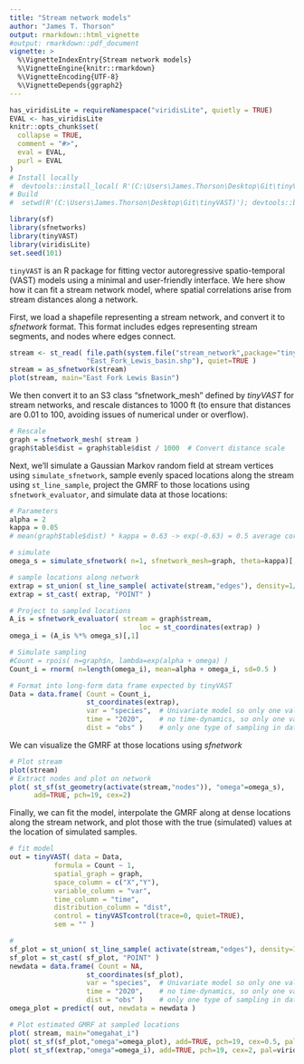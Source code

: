 ```yaml
---
title: "Stream network models"
author: "James T. Thorson"
output: rmarkdown::html_vignette
#output: rmarkdown::pdf_document
vignette: >
  %\VignetteIndexEntry{Stream network models}
  %\VignetteEngine{knitr::rmarkdown}
  %\VignetteEncoding{UTF-8}
  %\VignetteDepends{ggraph2}
---
```


```r
has_viridisLite = requireNamespace("viridisLite", quietly = TRUE)
EVAL <- has_viridisLite
knitr::opts_chunk$set(
  collapse = TRUE,
  comment = "#>",
  eval = EVAL,
  purl = EVAL
)
# Install locally
#  devtools::install_local( R'(C:\Users\James.Thorson\Desktop\Git\tinyVAST)', force=TRUE, dep=FALSE )
# Build
#  setwd(R'(C:\Users\James.Thorson\Desktop\Git\tinyVAST)'); devtools::build_rmd("vignettes/stream_networks.Rmd"); rmarkdown::render( "vignettes/stream_networks.Rmd", rmarkdown::pdf_document())
```

```r
library(sf)
library(sfnetworks)
library(tinyVAST)
library(viridisLite)
set.seed(101)
```

`tinyVAST` is an R package for fitting vector autoregressive spatio-temporal (VAST) models using a minimal and user-friendly interface.
We here show how it can fit a stream network model, where spatial correlations arise from stream distances along a network.

First, we load a shapefile representing a stream network, and convert it to _sfnetwork_ format.  This format includes
edges representing stream segments, and nodes where edges connect.
```r
stream <- st_read( file.path(system.file("stream_network",package="tinyVAST"),
                   "East_Fork_Lewis_basin.shp"), quiet=TRUE )
stream = as_sfnetwork(stream)
plot(stream, main="East Fork Lewis Basin")
```

We then convert it to an S3 class "sfnetwork_mesh" defined by _tinyVAST_ for stream networks,
and rescale distances to 1000 ft (to ensure that distances are 0.01 to 100, avoiding
issues of numerical under or overflow).
```r
# Rescale
graph = sfnetwork_mesh( stream )
graph$table$dist = graph$table$dist / 1000  # Convert distance scale
```

Next, we'll simulate a Gaussian Markov random field at stream vertices using `simulate_sfnetwork`,
sample evenly spaced locations along the stream using `st_line_sample`,
project the GMRF to those locations using `sfnetwork_evaluator`, and
simulate data at those locations:
```r
# Parameters
alpha = 2
kappa = 0.05
# mean(graph$table$dist) * kappa = 0.63 -> exp(-0.63) = 0.5 average correlation

# simulate
omega_s = simulate_sfnetwork( n=1, sfnetwork_mesh=graph, theta=kappa)[,1]

# sample locations along network
extrap = st_union( st_line_sample( activate(stream,"edges"), density=1/10000))
extrap = st_cast( extrap, "POINT" )

# Project to sampled locations
A_is = sfnetwork_evaluator( stream = graph$stream,
                                loc = st_coordinates(extrap) )
omega_i = (A_is %*% omega_s)[,1]

# Simulate sampling
#Count = rpois( n=graph$n, lambda=exp(alpha + omega) )
Count_i = rnorm( n=length(omega_i), mean=alpha + omega_i, sd=0.5 )

# Format into long-form data frame expected by tinyVAST
Data = data.frame( Count = Count_i,
                   st_coordinates(extrap),
                   var = "species",  # Univariate model so only one value
                   time = "2020",    # no time-dynamics, so only one value
                   dist = "obs" )    # only one type of sampling in data
```

We can visualize the GMRF at those locations using _sfnetwork_
```r
# Plot stream
plot(stream)
# Extract nodes and plot on network
plot( st_sf(st_geometry(activate(stream,"nodes")), "omega"=omega_s),
      add=TRUE, pch=19, cex=2)
```

Finally, we can fit the model, interpolate the GMRF along at dense locations along
the stream network, and plot those with the true (simulated) values at the
location of simulated samples.
```r
# fit model
out = tinyVAST( data = Data,
           formula = Count ~ 1,
           spatial_graph = graph,
           space_column = c("X","Y"),
           variable_column = "var",
           time_column = "time",
           distribution_column = "dist",
           control = tinyVASTcontrol(trace=0, quiet=TRUE),
           sem = "" )

#
sf_plot = st_union( st_line_sample( activate(stream,"edges"), density=1/1000))
sf_plot = st_cast( sf_plot, "POINT" )
newdata = data.frame( Count = NA,
                   st_coordinates(sf_plot),
                   var = "species",  # Univariate model so only one value
                   time = "2020",    # no time-dynamics, so only one value
                   dist = "obs" )    # only one type of sampling in data
omega_plot = predict( out, newdata = newdata )

# Plot estimated GMRF at sampled locations
plot( stream, main="omegahat_i")
plot( st_sf(sf_plot,"omega"=omega_plot), add=TRUE, pch=19, cex=0.5, pal=viridis )
plot( st_sf(extrap,"omega"=omega_i), add=TRUE, pch=19, cex=2, pal=viridis )
```
